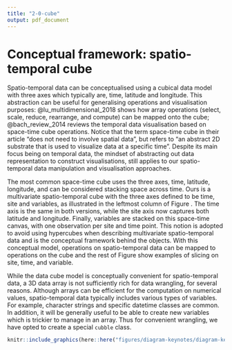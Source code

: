 ```yaml
---
title: "2-0-cube"
output: pdf_document
---
```


<!-- and software implementation has been seen in many R packages: \pkg{raster} [@raster], \pkg{terra} [@terra], and \pkg{stars} [@stars]. -->

<!-- # Existing work and new challenges -->

<!-- Spatio-temporal software should echo with the advance in spatial and temporal data analysis. This section will start with the \pkg{spacetime} paper [@spacetime] that sets the foundation for wrangling spatio-temporal data in \proglang{R}, and then describe some emerging concepts and software in data analysis since the paper publishes and what remains as challenges. -->


<!-- Also, array is not the best solution for a large subset of data, specifically, the vector spatio-temporal data. With vector data, spatial and temporal variables are commonly collected in separate 2D tables and there is usually a location ID to link the spatial and temporal information. Sometimes, the geometrical shape of the location may not present and an additional linking is needed to incorporate the map data. With the multiple pieces in 2D data frame format, there should be a solution to organise all these data from multiple sources in a 2D structure, without needing to convert it into higher dimensional representation. -->


# Conceptual framework: spatio-temporal cube {#cube}

Spatio-temporal data can be conceptualised using a cubical data model with three axes which typically are, time, latitude and longitude. This abstraction can be useful for generalising operations and visualisation purposes: @lu_multidimensional_2018 shows how array operations (select, scale, reduce, rearrange, and compute) can be mapped onto the cube; @bach_review_2014 reviews the temporal data visualisation based on space-time cube operations. Notice that the term space-time cube in their article "does not need to involve spatial data", but refers to "an abstract 2D substrate that is used to visualize data at a specific time". Despite its main focus being on temporal data, the mindset of abstracting out data representation to construct visualisations, still applies to our spatio-temporal data manipulation and visualisation approaches.

The most common space-time cube uses the three axes, time, latitude, longitude, and can be considered stacking space across time. Ours is a multivariate spatio-temporal cube with the three axes defined to be time, site and variables, as illustrated in the leftmost column of Figure \ref{fig:cube-def}. The time axis is the same in both versions, while the site axis now captures both latitude and longitude. Finally, variables are stacked on this space-time canvas, with one observation per site and time point. This notion is adopted to avoid using hypercubes when describing multivariate spatio-temporal data and is the conceptual framework behind the \pkg{cubble} objects. With this conceptual model, operations on spatio-temporal data can be mapped to operations on the cube and the rest of Figure \ref{fig:cube-def} show examples of slicing on site, time, and variable. 

While the data cube model is conceptually convenient for spatio-temporal data, a 3D data array is not sufficiently rich for data wrangling, for several reasons. Although arrays can be efficient for the computation on numerical values, spatio-temporal data typically includes various types of variables. For example, character strings and specific datetime classes are common. In addition, it will be generally useful to be able to create new variables which is trickier to manage in an array. Thus for convenient wrangling, we have opted to create a special `cubble` class.


```r
knitr::include_graphics(here::here("figures/diagram-keynotes/diagram-keynotes.007.png"))
```
